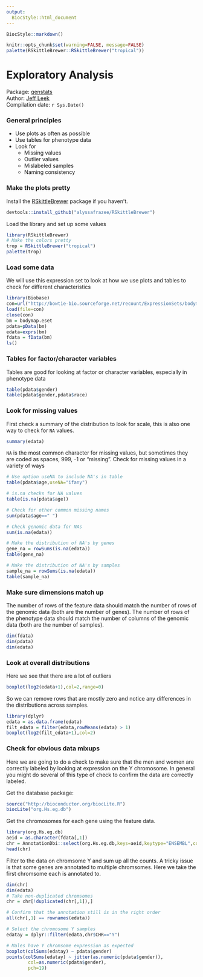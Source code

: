 ```yaml
---
output:
  BiocStyle::html_document
---
```


<!-- rmarkdown v1 -->

<!--
%\VignetteIndexEntry{R Markdown Lecture}
%\VignettePackage{BiocStyle}
%\VignetteEngine{knitr::knitr}
-->

```r
BiocStyle::markdown()
```

```r
knitr::opts_chunk$set(warning=FALSE, message=FALSE)
palette(RSkittleBrewer::RSkittleBrewer("tropical"))
```

# Exploratory Analysis

Package: [genstats](https://github.com/jtleek/genstats)<br />
Author: [Jeff Leek](www.jtleek.com) <br />
Compilation date: `r Sys.Date()`

### General principles

* Use plots as often as possible
* Use tables for phenotype data
* Look for 
  * Missing values
  * Outlier values
  * Mislabeled samples
  * Naming consistency

### Make the plots pretty

Install the [RSkittleBrewer](http://alyssafrazee.com/RSkittleBrewer.html) package if you haven't.  
```r
devtools::install_github("alyssafrazee/RSkittleBrewer")
```

Load the library and set up some values
```r
library(RSkittleBrewer)
# Make the colors pretty
trop = RSkittleBrewer("tropical")
palette(trop)
```

### Load some data

We will use this expression set to look at how we use plots and tables to check for different characteristics

```r
library(Biobase)
con=url("http://bowtie-bio.sourceforge.net/recount/ExpressionSets/bodymap_eset.RData")
load(file=con)
close(con)
bm = bodymap.eset
pdata=pData(bm)
edata=exprs(bm)
fdata = fData(bm)
ls()
```

### Tables for factor/character variables

Tables are good for looking at factor or character variables, especially in phenotype data

```r
table(pdata$gender)
table(pdata$gender,pdata$race)
```

### Look for missing values

First check a summary of the distribution to look for scale, this is also one way to check for `NA` values.

```r
summary(edata)
```

`NA` is the most common character for missing values, but sometimes they are coded as spaces, 999, -1 or "missing". Check for missing values in a variety of ways

```r
# Use option useNA to include NA's in table
table(pdata$age,useNA="ifany")

# is.na checks for NA values
table(is.na(pdata$age))

# Check for other common missing names
sum(pdata$age==" ")

# Check genomic data for NAs
sum(is.na(edata))

# Make the distribution of NA's by genes
gene_na = rowSums(is.na(edata))
table(gene_na)

# Make the distribution of NA's by samples
sample_na = rowSums(is.na(edata))
table(sample_na)

```

### Make sure dimensions match up
The number of rows of the feature data should match the number of rows of the genomic data (both are the number of genes). The number of rows of the phenotype data should match the number of columns of the genomic data (both are the number of samples).
```r
dim(fdata)
dim(pdata)
dim(edata)
```

### Look at overall distributions

Here we see that there are a lot of outliers
```r
boxplot(log2(edata+1),col=2,range=0)
```

So we can remove rows that are mostly zero and notice any differences in the distributions across samples.

```r
library(dplyr)
edata = as.data.frame(edata)
filt_edata = filter(edata,rowMeans(edata) > 1)
boxplot(log2(filt_edata+1),col=2)
```

### Check for obvious data mixups

Here we are going to do a check to make sure that the men and women are correctly labeled by looking at expression on the Y chromosome. In general you might do several of this type of check to confirm the data are correctly labeled.  

Get the database package:

```r
source("http://bioconductor.org/biocLite.R")
biocLite("org.Hs.eg.db")
```


Get the chromosomes for each gene using the feature data. 
```r
library(org.Hs.eg.db)
aeid = as.character(fdata[,1])
chr = AnnotationDbi::select(org.Hs.eg.db,keys=aeid,keytype="ENSEMBL",columns="CHR")
head(chr)
```

Filter to the data on chromsome Y and sum up all the counts. A tricky issue is that some genes are annotated to multiple chromsomes. Here we take the first chromsome each is annotated to. 
```r
dim(chr)
dim(edata)
# Take non-duplicated chromsomes
chr = chr[!duplicated(chr[,1]),]

# Confirm that the annotation still is in the right order
all(chr[,1] == rownames(edata))

# Select the chromosome Y samples
edatay = dplyr::filter(edata,chr$CHR=="Y")

# Males have Y chromsome expression as expected
boxplot(colSums(edatay) ~ pdata$gender)
points(colSums(edatay) ~ jitter(as.numeric(pdata$gender)),
        col=as.numeric(pdata$gender),
        pch=19)

```





